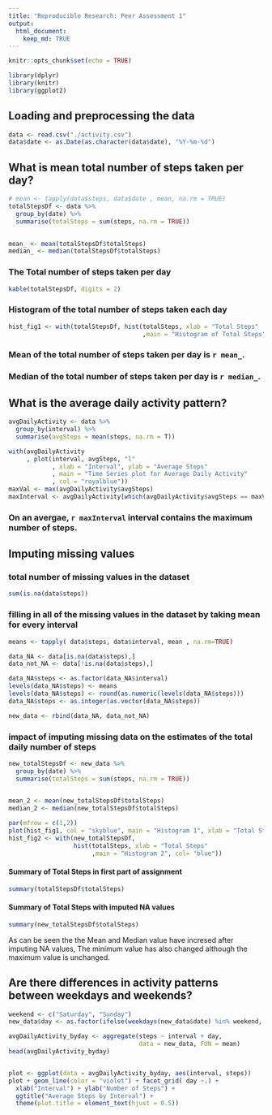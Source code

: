 ```yaml
---
title: "Reproducible Research: Peer Assessment 1"
output: 
  html_document:
    keep_md: TRUE
---
```


```r
knitr::opts_chunk$set(echo = TRUE)
```

```r
library(dplyr)
library(knitr)
library(ggplot2)
```


## Loading and preprocessing the data
```r
data <- read.csv("./activity.csv")
data$date <- as.Date(as.character(data$date), "%Y-%m-%d")

```



## What is mean total number of steps taken per day?
```r

# mean <- tapply(data$steps, data$date , mean, na.rm = TRUE)
totalStepsDf <- data %>%
  group_by(date) %>%
  summarise(totalSteps = sum(steps, na.rm = TRUE))
  

mean_ <- mean(totalStepsDf$totalSteps)
median_ <- median(totalStepsDf$totalSteps)
```

### The Total number of steps taken per day
```r
kable(totalStepsDf, digits = 2)
```


### Histogram of the total number of steps taken each day
```r
hist_fig1 <- with(totalStepsDf, hist(totalSteps, xlab = "Total Steps"
                                     ,main = "Histogram of Total Steps", col= "skyblue"))

```


### Mean of the total number of steps taken per day is `r mean_`.
### Median of the total number of steps taken per day is `r median_`.


## What is the average daily activity pattern?
```r
avgDailyActivity <- data %>%
  group_by(interval) %>%
  summarise(avgSteps = mean(steps, na.rm = T))

```



```r
with(avgDailyActivity
     , plot(interval, avgSteps, "l"
            , xlab = "Interval", ylab = "Average Steps"
            , main = "Time Series plot for Average Daily Activity"
            , col = "royalblue"))
maxVal <- max(avgDailyActivity$avgSteps)
maxInterval <- avgDailyActivity[which(avgDailyActivity$avgSteps == maxVal),]$interval
```

### On an avergae, `r maxInterval` interval contains the maximum number of steps.


## Imputing missing values

### total number of missing values in the dataset 
```r
sum(is.na(data$steps))
```

### filling in all of the missing values in the dataset by taking mean for every interval
```r
means <- tapply( data$steps, data$interval, mean , na.rm=TRUE)

data_NA <- data[is.na(data$steps),]
data_not_NA <- data[!is.na(data$steps),]

data_NA$steps <- as.factor(data_NA$interval)
levels(data_NA$steps) <- means
levels(data_NA$steps) <- round(as.numeric(levels(data_NA$steps)))
data_NA$steps <- as.integer(as.vector(data_NA$steps))

new_data <- rbind(data_NA, data_not_NA)

```



### impact of imputing missing data on the estimates of the total daily number of steps

```r
new_totalStepsDf <- new_data %>%
  group_by(date) %>%
  summarise(totalSteps = sum(steps, na.rm = TRUE))
  

mean_2 <- mean(new_totalStepsDf$totalSteps)
median_2 <- median(new_totalStepsDf$totalSteps)

par(mfrow = c(1,2))
plot(hist_fig1, col = "skyblue", main = "Histogram 1", xlab = "Total Steps")
hist_fig2 <- with(new_totalStepsDf, 
                  hist(totalSteps, xlab = "Total Steps"
                       ,main = "Histogram 2", col= "blue"))

```



#### Summary of Total Steps in first part of assignment 

```r
summary(totalStepsDf$totalSteps)
```
#### Summary of Total Steps with imputed NA values
```r
summary(new_totalStepsDf$totalSteps)
```
As can be seen the the Mean and Median value have incresed after imputing NA values, The minimum value has also changed although the maximum value is unchanged.



## Are there differences in activity patterns between weekdays and weekends?


```r
weekend <- c("Saturday", "Sunday")
new_data$day <- as.factor(ifelse(weekdays(new_data$date) %in% weekend, "Weekend", "Weekday"))

avgDailyActivity_byday <- aggregate(steps ~ interval + day, 
                                    data = new_data, FUN = mean)
head(avgDailyActivity_byday)


plot <- ggplot(data = avgDailyActivity_byday, aes(interval, steps))
plot + geom_line(color = "violet") + facet_grid( day ~.) +
  xlab("Interval") + ylab("Number of Steps") + 
  ggtitle("Average Steps by Interval") +
  theme(plot.title = element_text(hjust = 0.5)) 

```



